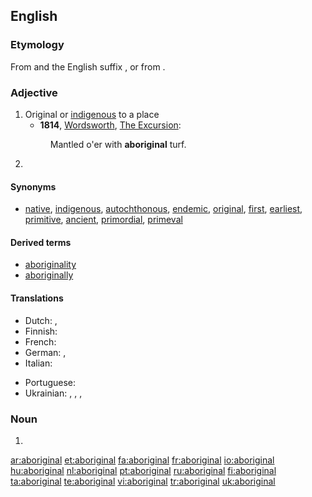 {{also|Aboriginal}}
==English==

===Etymology===

From {{etyl|la}} {{term|lang=la|ab origine}} and the English suffix {{term|-al}}, or from {{suffix|aborigine|al}}.

===Adjective===
{{en-adj}}

# Original or [[indigenous]] to a place
#*'''1814''', [[w:William Wordsworth|Wordsworth]], [http://books.google.com/books?id=T18JAAAAQAAJ&pg=PA277 The Excursion]: 
#: Mantled o'er with '''aboriginal''' turf.
# {{alternative capitalization of|Aboriginal}}

====Synonyms====
* {{sense|indigenous to a place}} [[native]], [[indigenous]], [[autochthonous]], [[endemic]], [[original]], [[first]], [[earliest]], [[primitive]], [[ancient]], [[primordial]], [[primeval]]

====Derived terms====
* [[aboriginality]]
* [[aboriginally]]

====Translations====
{{trans-top|first; original; indigenous; primitive}}
* Dutch: {{t+|nl|inheems}}, {{t|nl|inheemse}}
* Finnish: {{t+|fi|alkuperäinen}}
* French: {{t+|fr|indigène}}
* German: {{t+|de|eingeboren}}, {{t+|de|einheimisch}}
* Italian: {{t+|it|aborigeno}}
{{trans-mid}}
* Portuguese: {{t+|pt|aborígene}}
* Ukrainian: {{t-|uk|аборигенський|tr=aboryhéns’kyj|sc=Cyrl|xs=Ukrainian}}, {{t-|uk|тубільний|tr=tubíl’nyj|sc=Cyrl|xs=Ukrainian}}, {{t-|uk|автохтонний|tr=avtoxtónnyj|sc=Cyrl|xs=Ukrainian}}, {{t-|uk|туземський|tr=tuzéms’kyj|sc=Cyrl|xs=Ukrainian}}
{{trans-bottom}}

===Noun===
{{en-noun}}

# {{alternative capitalization of|Aboriginal}}

[[ar:aboriginal]]
[[et:aboriginal]]
[[fa:aboriginal]]
[[fr:aboriginal]]
[[io:aboriginal]]
[[hu:aboriginal]]
[[nl:aboriginal]]
[[pt:aboriginal]]
[[ru:aboriginal]]
[[fi:aboriginal]]
[[ta:aboriginal]]
[[te:aboriginal]]
[[vi:aboriginal]]
[[tr:aboriginal]]
[[uk:aboriginal]]